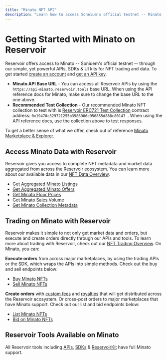 ```yaml
---
title: "Minato NFT API"
description: "Learn how to access Soneium's official testnet -- Minato -- NFT data & trading through Reservoir's developer tools."
---
```


# Getting Started with Minato on Reservoir

Reservoir offers access to Minato -- Soniuem's official testnet -- through our simple, yet powerful APIs, SDKs & UI kits for NFT trading and data. To get started [create an account](https://dashboard.reservoir.tools/) and [get an API key](/reference/dashboard-sign-up).

* **Minato API Base URL** - You can access all Reservoir APIs by using the `https://api-minato.reservoir.tools` base URL. When using the API reference docs for Minato, make sure to change the base URL to the one above.
* **Recommended Test Collection** - Our recommended Minato NFT collection to test with is [Reservoir ERC721 Test Collection](https://explorer-testnet.soneium.org/address/0x19470C329721255B3586906E956855d868c80147) contract address: `0x19470c329721255b3586906e956855d868c80147 `. When using the API reference docs, use the collection above to test responses.

To get a better sense of what we offer, check out of reference [Minato Marketplace & Explorer](https://testnets.reservoir.tools/minato).

## Access Minato Data with Reservoir

Reservoir gives you access to complete NFT metadata and market data aggregated from across the Reservoir ecosystem. You can learn more about our available data in our [NFT Data Overview](/reference/nft-data-overview).

* [Get Aggregated Minato Listings](/reference/getordersasksv5)
* [Get Aggregated Minato Offers](/reference/getordersbidsv6)
* [Get Minato Floor Prices](/reference/getcollectionsv7)
* [Get Minato Sales Volume](/reference/getcollectionsdailyvolumesv1)
* [Get Minato Collection Metadata](/reference/gettokensv7)

## Trading on Minato with Reservoir

Reservoir makes it simple to not only get market data and orders, but execute and create orders directly through our APIs and tools. To learn more about trading with Reservoir, check out our [NFT Trading Overview](/reference/creating-and-filling-orders). On Minato, you can:

**Execute orders** from across major marketplaces, by using the trading APIs or the SDK, which wraps the APIs into simple methods. Check out the buy and sell endpoints below:

* [Buy Minato NFTs](/reference/postexecutebuyv7)
* [Sell Minato NFTs](/reference/postexecutesellv7)

**Create orders** with [custom fees](/docs/custom-fees) and [royalties](/docs/royalties) that will get distributed across the Reservoir ecosystem. Or cross-post orders to major marketplaces that have Minato support. Check out our list and bid endpoints below:

* [List Minato NFTs](/reference/postexecutelistv5)
* [Bid on Minato NFTs](/reference/postexecutebidv5)

## Reservoir Tools Available on Minato

All Reservoir tools including [APIs](/reference/overview), [SDKs](/reference/reservoir-sdk-jstsnode) & [ReservoirKit](/reference/reservoirkit) have full Minato support.
